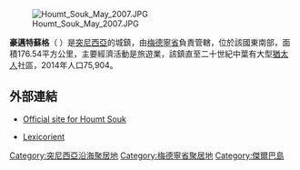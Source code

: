 [[Image:Houmt_Souk_May_2007.JPG|right]]

'''豪邁特蘇格'''（{{lang-aeb|حومة السوق}} ''{{audio|help=no|7oumet el sou9.wav|Ḥūmet es Sūq}}''）是[[突尼西亞|突尼西亞]]的城鎮，由[[梅德寧省|梅德寧省]]負責管轄，位於該國東南部，面積176.54平方公里，主要經濟活動是旅遊業，該鎮直至二十世紀中葉有大型[[猶太人|猶太人]]社區，2014年人口75,904。

==外部連結==
* {{fr}} [http://www.commune-houmtsouk.gov.tn/indexfr.htm Official site for Houmt Souk] {{Wayback|url=http://www.commune-houmtsouk.gov.tn/indexfr.htm |date=20180215051810 }}
* [http://lexicorient.com/tunisia/houmt_souq.htm Lexicorient] {{Wayback|url=http://lexicorient.com/tunisia/houmt_souq.htm |date=20160809114451 }}

{{DEFAULTSORT:Houmt Souk}}
[[Category:突尼西亞沿海聚居地|Category:突尼西亞沿海聚居地]]
[[Category:梅德寧省聚居地|Category:梅德寧省聚居地]]
[[Category:傑爾巴島|Category:傑爾巴島]]

{{Tunisia-geo-stub}}